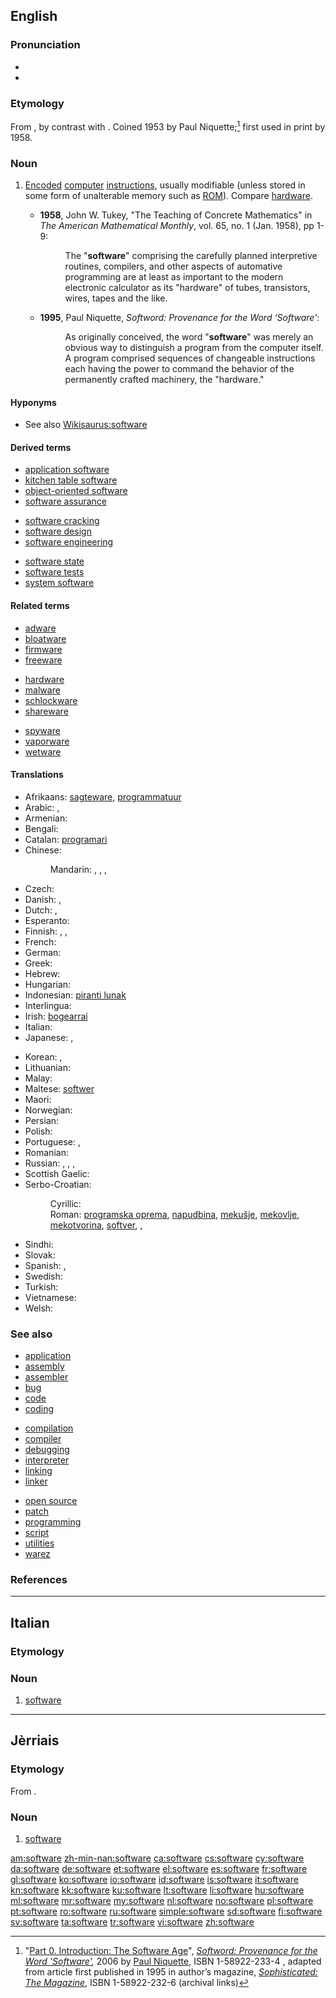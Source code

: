 {{also|Software}}
==English==

===Pronunciation===
* {{IPA|[ˈsɔftˌwɛɹ]}}
* {{audio|en-us-software.ogg|Audio (US)}}

===Etymology===
From {{suffix|soft|ware|lang=en}}, by contrast with {{term|hardware||the computer itself|lang=en}}. Coined 1953 by Paul Niquette;<ref>"[http://niquette.com/books/softword/part0.htm Part 0. Introduction: The Software Age]", ''[http://web.archive.org/web/20110716122819/http://www.niquette.com/books/softword/tocsoft.html Softword: Provenance for the Word 'Software'],'' 2006 by [http://web.archive.org/web/20081203022004/http://niquette.com/paul/paulhome.html Paul Niquette], ISBN 1-58922-233-4 , adapted from article first published in 1995 in author’s magazine, ''[http://web.archive.org/web/20100922062359/http://www.niquette.com/books/sophmag/tocsoph.html Sophisticated: The Magazine]'', ISBN 1-58922-232-6 (archival links)</ref> first used in print by {{w|John Tukey}} 1958.

===Noun===
{{wikipedia|dab=software (disambiguation)|software}}
{{en-noun|-}}

# {{context|computing|lang=en}} [[encode|Encoded]] [[computer]] [[instructions]], usually modifiable (unless stored in some form of unalterable memory such as [[ROM]]). Compare [[hardware]].
#* '''1958''', John W. Tukey, "The Teaching of Concrete Mathematics" in ''The American Mathematical Monthly'', vol. 65, no. 1 (Jan. 1958), pp 1-9:
#*: The "'''software'''" comprising the carefully planned interpretive routines, compilers, and other aspects of automative programming are at least as important to the modern electronic calculator as its "hardware" of tubes, transistors, wires, tapes and the like.
#* '''1995''', Paul Niquette, ''Softword: Provenance for the Word ‘Software’'':
#*: As originally conceived, the word "'''software'''" was merely an obvious way to distinguish a program from the computer itself. A program comprised sequences of changeable instructions each having the power to command the behavior of the permanently crafted machinery, the "hardware."

====Hyponyms====
* See also [[Wikisaurus:software]]

====Derived terms====
{{rel-top3|Terms derived from "software"}}
* [[application software]]
* [[kitchen table software]]
* [[object-oriented software]]
* [[software assurance]]
{{rel-mid3}}
* [[software cracking]]
* [[software design]]
* [[software engineering]]
{{rel-mid3}}
* [[software state]]
* [[software tests]]
* [[system software]]
{{rel-bottom}}

====Related terms====
{{rel-top3|Terms etymologically related to "software"}}
* [[adware]]
* [[bloatware]]
* [[firmware]]
* [[freeware]]
{{rel-mid3}}
* [[hardware]]
* [[malware]]
* [[schlockware]]
* [[shareware]]
{{rel-mid3}}
* [[spyware]]
* [[vaporware]]
* [[wetware]]
{{rel-bottom}}

====Translations====
{{trans-top|encoded computer instructions}}
* Afrikaans: [[sagteware]], [[programmatuur]]
* Arabic: {{t|ar|برمجيات|p|tr=barmajiyāt}}, {{t|ar|برامج الحاسب|m-p|tr=barāmij al-ḥāsib}}
* Armenian: {{t|hy|ծրագրային ապահովում|tr=cragrayin apahovum|sc=Armn}}
* Bengali: {{t|bn|সফটওয়্যার|tr=sôphţowar|sc=Beng}}
* Catalan: [[programari]] {{g|m}}
* Chinese:
*: Mandarin: {{t+|cmn|軟件|sc=Hani}}, {{t+|cmn|软件|tr=ruǎnjiàn|sc=Hani}}, {{qualifier|Taiwan}} {{t+|cmn|軟體|sc=Hani}}, {{t+|cmn|软体|tr=ruǎntǐ|sc=Hani}}
* Czech: {{t+|cs|software|m}}
* Danish: {{t+|da|software}}, {{t|da|programmel}}
* Dutch: {{t+|nl|software|m}}, {{t+|nl|programmatuur|m}}
* Esperanto: {{t|eo|programaro}}
* Finnish: {{t+|fi|ohjelmisto}}, {{t+|fi|tietokoneohjelma}}, {{t|fi|softa}}
* French: {{t+|fr|logiciel|m}}
* German: {{t+|de|Software|f}}
* Greek: {{t+|el|λογισμικό|n|tr=logismikó}}
* Hebrew: {{t|he|תוכנה|f}}
* Hungarian: {{t+|hu|szoftver}}
* Indonesian: [[piranti lunak]]
* Interlingua: {{t|ia|software}}
* Irish: [[bogearraí]] {{g|m-p}}
* Italian: {{t+|it|software|m}}
* Japanese: {{t+|ja|ソフトウェア|tr=sofutowea}}, {{t|ja|ソフト|tr=sofuto}}
{{trans-mid}}
* Korean: {{t+|ko|소프트웨어|tr=sopeuteuweeo|sc=Hang}}, {{t|ko|무른모|tr=mureunmo|sc=Hang}}
* Lithuanian: {{t+|lt|programinė įranga|f}}
* Malay: {{t+|ms|perisian}}
* Maltese: [[softwer]] {{g|m}}
* Maori: {{t|mi|pūmanawa}}
* Norwegian: {{t|no|programvare|m|f}}
* Persian: {{t+|fa|نرم افزار|tr=narmafzar}}
* Polish: {{t+|pl|oprogramowanie|n}}
* Portuguese: {{t+|pt|software|m}}, {{t+|pt|programa|m}}
* Romanian: {{t|ro|software|n}}
* Russian: {{t+|ru|программное обеспечение|n|tr=prográmmnoje obespečénije}}, {{t|ru|софтвер|n|m|tr=sóftvɛr, softvɛ́r}}, {{t|ru|ПО|n|tr=pɛ-ó|sc=Cyrl}}, {{t+|ru|софт|m|tr=soft|sc=Cyrl}}
* Scottish Gaelic: {{t|gd|bathar-bog|m}}
* Serbo-Croatian:
*: Cyrillic:
*: Roman: [[programska oprema]], [[napudbina]], [[mekušje]], [[mekovlje]], [[mekotvorina]], [[softver]], {{t|sh|programska potpora|f}}, {{t|sh|programska podrška|f}}
* Sindhi: {{t+|sd|منطقگري|f}}
* Slovak: {{t|sk|softvér|m}}
* Spanish: {{t+|es|software|m}}, {{t+|es|programa|m}}
* Swedish: {{t+|sv|mjukvara|c}}
* Turkish: {{t+|tr|yazılım}}
* Vietnamese: {{t+|vi|phần mềm}}
* Welsh: {{t+|cy|meddalwedd|f}}
{{trans-bottom}}

===See also===
{{top3}}
* [[application]]
* [[assembly]]
* [[assembler]]
* [[bug]]
* [[code]]
* [[coding]]
{{mid3}}
* [[compilation]]
* [[compiler]]
* [[debugging]]
* [[interpreter]]
* [[linking]]
* [[linker]]
{{mid3}}
* [[open source]]
* [[patch]]
* [[programming]]
* [[script]]
* [[utilities]]
* [[warez]]
{{bottom}}

===References===
<references/>

----

==Italian==

===Etymology===
{{etyl|en|it}}

===Noun===
{{head|it|noun|g=m|invariable}}

# {{context|computing|lang=it}} [[#English|software]]

----

==Jèrriais==

===Etymology===
From {{etyl|en|roa-jer}} {{term|software|lang=en}}.

===Noun===
{{roa-jer-noun|m|pl=-}}

# {{context|computing|lang=roa-jer}} [[#English|software]]

[[am:software]]
[[zh-min-nan:software]]
[[ca:software]]
[[cs:software]]
[[cy:software]]
[[da:software]]
[[de:software]]
[[et:software]]
[[el:software]]
[[es:software]]
[[fr:software]]
[[gl:software]]
[[ko:software]]
[[io:software]]
[[id:software]]
[[is:software]]
[[it:software]]
[[kn:software]]
[[kk:software]]
[[ku:software]]
[[lt:software]]
[[li:software]]
[[hu:software]]
[[ml:software]]
[[mr:software]]
[[my:software]]
[[nl:software]]
[[no:software]]
[[pl:software]]
[[pt:software]]
[[ro:software]]
[[ru:software]]
[[simple:software]]
[[sd:software]]
[[fi:software]]
[[sv:software]]
[[ta:software]]
[[tr:software]]
[[vi:software]]
[[zh:software]]